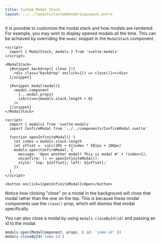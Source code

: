 ```yaml
---
title: Custom Modal Stack
layout: ../../layouts/CustomRenderingLayout.astro
---
```


It is possible to customize the modal stack and how modals are rendered. For example,
you may wish to display opened modals all the time. This can be achieved by overriding 
the `modal` snippet in the `ModalStack` component.

```svelte
<script>
  import { ModalStack, modals } from 'svelte-modals'
</script>

<ModalStack>
  {#snippet backdrop({ close })}
    <div class="backdrop" onclick={() => close()}></div>
  {/snippet}

  {#snippet modal(modal)}
    <modal.component 
      {...modal.props}     
      isActive={modals.stack.length > 0} 
    />
  {/snippet}
</ModalStack>
```

```svelte live layout="../../layouts/code/NoCode.astro"
<script>  
  import { modals} from 'svelte-modals'
  import ConfirmModal from '../../components/ConfirmModal.svelte'
  
  function openInfiniteModal() {
    let index = modals.stack.length
    let offset = `calc(20% + ${index * 50}px + 100px)`
    modals.open(ConfirmModal, {
      message: 'Open another modal? This is modal #' + (index+1),      
      onconfirm: () => openInfiniteModal(),
      style: `top: ${offset}; left: ${offset};`
    })
  }
</script>

<button onclick={openInfiniteModal}>Open</button>
```

Notice how clicking "close" on a modal in the background will close that modal 
rather than the one on the top. This is because these modal components
use the `close()` prop, which will dismiss that modal specifically.

You can also close a modal by using `modals.closeById(id)` and passing an id to the modal.

```js
modals.open(ModalComponent, props, { id: 'some-id' })
modals.closeById('some-id')
```